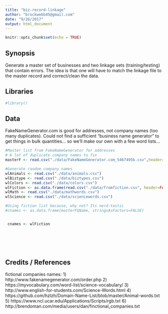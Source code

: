 ```yaml
---
title: "biz-record-linkage"
author: "brockwebb45@gmail.com"
date: "9/26/2017"
output: html_document
---
```


```r
knitr::opts_chunk$set(echo = TRUE)
```

## Synopsis
Generate a master set of businesses and two linkage sets (training/testing) that contain errors. The idea is that one will have to match the linkage file to the master record and correct/clean the data.

## Libraries

```r
#library()
```

## Data
FakeNameGenerator.com is good for addresses, not company names (too many duplicates). Could not find a sufficient "business name generator" to get things in bulk quantities... so we'll make our own with a few word lists...

```r
#Master list from FakeNameGenerator for addresses 
# A lot of duplicate company names to fix
masterF <- read.csv("./data/FakeNameGenerator.com_5467495b.csv",header=TRUE)

#Generate random company names
wlAnimals <- read.csv("./data/animals.csv")
wlBiztype <- read.csv("./data/biztypes.csv")
wlColors <- read.csv("./data/colors.csv")
wlFiction <- as.data.frame(read.csv("./data/fromfiction.csv", header=FALSE), stringsAsFactors=FALSE )
wlMath <- read.csv("./data/mathwords.csv")
wlScience <- read.csv("./data/sciencewords.csv")

#Using fiction list because, why not? Its nerd-tastic
#cnames <- as.data.frame(masterF$Name, stringsAsFactors=FALSE)


 cnames <- wlFiction


 
 
 
```





## Credits / References
fictional companies names: 
1) http://www.fakenamegenerator.com/order.php
2) https://myvocabulary.com/word-list/science-vocabulary/
3) http://www.english-for-students.com/Science-Words.html
4) https://github.com/hzlzh/Domain-Name-List/blob/master/Animal-words.txt
5) https://www.ncl.ucar.edu/Applications/Scripts/rgb.txt
6) http://brendoman.com/media/users/dan/finctional_companies.txt


